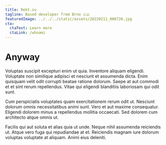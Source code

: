 ```yaml
---
title: Rekt.su
tagline: Based developer from Brno 🇨🇿
featuredImage: ../../../static/assets/20220211_000726.jpg
cta:
  ctaText: Learn more
  ctaLink: /whoami
---
```

# Anyway
Voluptas suscipit excepturi enim ut quia. Inventore aliquam eligendi. Voluptate non similique adipisci et nesciunt et assumenda dicta. Enim quisquam velit odit corrupti beatae ratione dolorum. Saepe at aut commodi et et sint rerum repellendus. Vitae qui eligendi blanditiis laboriosam qui odit sunt.

Cum perspiciatis voluptates quam exercitationem rerum odit ut. Nesciunt dolorum omnis necessitatibus animi sunt. Vero et aut maxime consequatur. Eligendi dolorem minus a repellendus mollitia occaecati. Sed dolorem cum architecto atque omnis ut.

Facilis qui aut soluta et alias quia ut unde. Neque nihil assumenda reiciendis ut. Atque vero fuga qui repudiandae at et. Reiciendis magnam iure dolorum voluptas voluptate at aliquam. Animi eius deleniti.